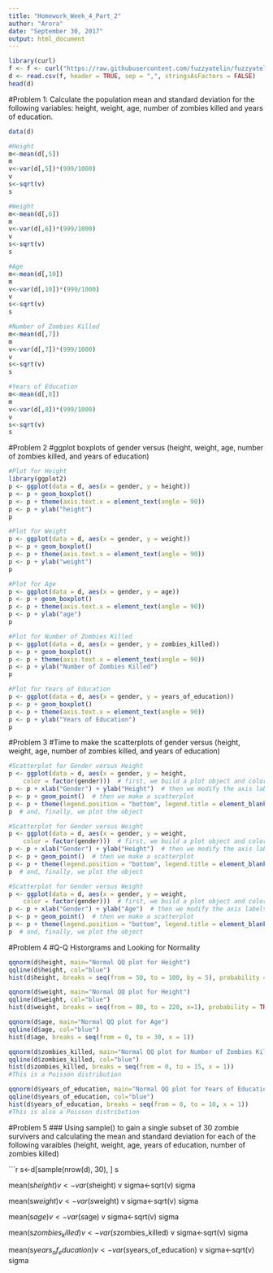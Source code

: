 ```yaml
---
title: "Homework_Week_4_Part_2"
author: "Arora"
date: "September 30, 2017"
output: html_document
---
```


```r
library(curl)
f <- f <- curl("https://raw.githubusercontent.com/fuzzyatelin/fuzzyatelin.github.io/master/AN597_Fall17/zombies.csv")
d <- read.csv(f, header = TRUE, sep = ",", stringsAsFactors = FALSE)
head(d)
```
#Problem 1: Calculate the population mean and standard deviation for the following variables: height, weight, age, number of zombies killed and years of education. 

```r
data(d)

#Height
m<-mean(d[,5])
m
v<-var(d[,5])*(999/1000)
v
s<-sqrt(v)
s

#Weight
m<-mean(d[,6])
m
v<-var(d[,6])*(999/1000)
v
s<-sqrt(v)
s

#Age
m<-mean(d[,10])
m
v<-var(d[,10])*(999/1000)
v
s<-sqrt(v)
s

#Number of Zombies Killed
m<-mean(d[,7])
m
v<-var(d[,7])*(999/1000)
v
s<-sqrt(v)
s

#Years of Education
m<-mean(d[,8])
m
v<-var(d[,8])*(999/1000)
v
s<-sqrt(v)
s
```
#Problem 2
#ggplot boxplots of gender versus (height, weight, age, number of zombies killed, and years of education)

```r
#Plot for Height
library(ggplot2)
p <- ggplot(data = d, aes(x = gender, y = height))
p <- p + geom_boxplot()
p <- p + theme(axis.text.x = element_text(angle = 90))
p <- p + ylab("height")
p
```
```r
#Plot for Weight
p <- ggplot(data = d, aes(x = gender, y = weight))
p <- p + geom_boxplot()
p <- p + theme(axis.text.x = element_text(angle = 90))
p <- p + ylab("weight")
p
```

```r
#Plot for Age
p <- ggplot(data = d, aes(x = gender, y = age))
p <- p + geom_boxplot()
p <- p + theme(axis.text.x = element_text(angle = 90))
p <- p + ylab("age")
p
```

```r
#Plot for Number of Zombies Killed
p <- ggplot(data = d, aes(x = gender, y = zombies_killed))
p <- p + geom_boxplot()
p <- p + theme(axis.text.x = element_text(angle = 90))
p <- p + ylab("Number of Zombies Killed")
p
```

```r
#Plot for Years of Education
p <- ggplot(data = d, aes(x = gender, y = years_of_education))
p <- p + geom_boxplot()
p <- p + theme(axis.text.x = element_text(angle = 90))
p <- p + ylab("Years of Education")
p
```

#Problem 3
#Time to make the scatterplots of gender versus (height, weight, age, number of zombies killed, and years of education)
```r
#Scatterplot for Gender versus Height
p <- ggplot(data = d, aes(x = gender, y = height, 
    color = factor(gender)))  # first, we build a plot object and color points by Family
p <- p + xlab("Gender") + ylab("Height")  # then we modify the axis labels
p <- p + geom_point()  # then we make a scatterplot
p <- p + theme(legend.position = "bottom", legend.title = element_blank())  # then we modify the legend
p  # and, finally, we plot the object
```

```r
#Scatterplot for Gender versus Weight
p <- ggplot(data = d, aes(x = gender, y = weight, 
    color = factor(gender)))  # first, we build a plot object and color points by Family
p <- p + xlab("Gender") + ylab("Height")  # then we modify the axis labels
p <- p + geom_point()  # then we make a scatterplot
p <- p + theme(legend.position = "bottom", legend.title = element_blank())  # then we modify the legend
p  # and, finally, we plot the object
```

```r
#Scatterplot for Gender versus Weight
p <- ggplot(data = d, aes(x = gender, y = weight, 
    color = factor(gender)))  # first, we build a plot object and color points by Family
p <- p + xlab("Gender") + ylab("Age")  # then we modify the axis labels
p <- p + geom_point()  # then we make a scatterplot
p <- p + theme(legend.position = "bottom", legend.title = element_blank())  # then we modify the legend
p  # and, finally, we plot the object
```


#Problem 4
#Q-Q Historgrams and Looking for Normality
```r
qqnorm(d$height, main="Normal QQ plot for Height")
qqline(d$height, col="blue")
hist(d$height, breaks = seq(from = 50, to = 100, by = 5), probability = TRUE)

qqnorm(d$weight, main="Normal QQ plot for Height")
qqline(d$weight, col="blue")
hist(d$weight, breaks = seq(from = 80, to = 220, x=1), probability = TRUE)

qqnorm(d$age, main="Normal QQ plot for Age")
qqline(d$age, col="blue")
hist(d$age, breaks = seq(from = 0, to = 30, x = 1))

qqnorm(d$zombies_killed, main="Normal QQ plot for Number of Zombies Killed")
qqline(d$zombies_killed, col="blue")
hist(d$zombies_killed, breaks = seq(from = 0, to = 15, x = 1))
#This is a Poisson distribution

qqnorm(d$years_of_education, main="Normal QQ plot for Years of Education")
qqline(d$years_of_education, col="blue")
hist(d$years_of_education, breaks = seq(from = 0, to = 10, x = 1))
#This is also a Poisson distribution
```

#Problem 5
### Using sample() to gain a single subset of 30 zombie survivers and calculating the mean and standard deviation for each of the following varaibles (height, weight, age, years of education, number of zombies killed)

```r
s<-d[sample(nrow(d), 30), ]
s

mean(s$height)
v<-var(s$height)
v
sigma<-sqrt(v)
sigma

mean(s$weight)
v<-var(s$weight)
v
sigma<-sqrt(v)
sigma

mean(s$age)
v<-var(s$age)
v
sigma<-sqrt(v)
sigma

mean(s$zombies_killed)
v<-var(s$zombies_killed)
v
sigma<-sqrt(v)
sigma

mean(s$years_of_education)
v<-var(s$years_of_education)
v
sigma<-sqrt(v)
sigma